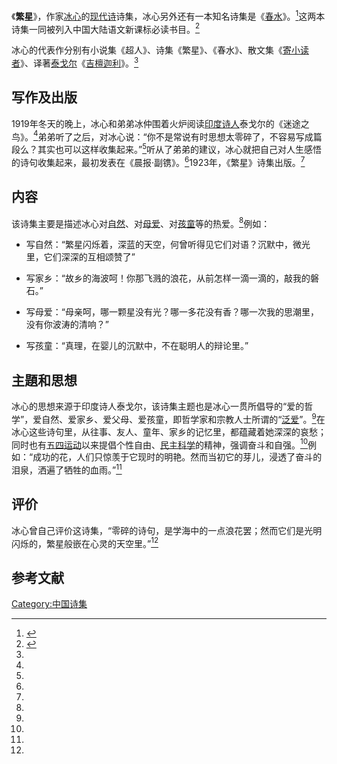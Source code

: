 {{Otheruses|subject=冰心的诗集《繁星》|other=其他同名条目|星星}}
{{Infobox book 
| 书名      = 繁星
| 图像      = <!-- [[File:|200px]] -->
| 图像说明  = 封面
| 作者      = [[冰心|冰心]]
| 原名      = 
| 译者      = 
| 插图      = 
| 封面设计  = 
| 出版地    = 
| 语言      = 简体中文
| 系列      = 
| 题材      = 
| 类型      = 诗歌
| 出版者    = [[人民文学出版社|人民文学出版社]]
| 出版日期  = 1998年4月1日
| 中文版    = 
| 媒介      = 印刷（平装书）
| 页数      = 
| 开本      = 
| isbn      = 9787020070329 
| oclc      = 
| 杜威十进制图书分类法= 
| 美国国会图书馆图书分类法= 
| 上一部作品= 
| 下一部作品= 
| 引用      = 
| 被引用    = 
}}
《'''繁星'''》，作家[[冰心|冰心]]的[[现代诗|现代诗]]诗集，冰心另外还有一本知名诗集是《[[春水|春水]]》。<ref name="bat">{{cite book |author=陈卫 |title=《中国文学名著导读本》|date=2000-09-01 |publisher=广西人民出版社 |location=南宁市 |pages=79-82 |isbn=7-219-04219-1}}</ref>这两本诗集一同被列入中国大陆语文新课标必读书目。<ref name="cob">{{cite book |author=冰心 |title=《繁星·春水》|url=https://archive.org/details/fanxingchunshui0000bing_b3n1 |date=1998-04-01 |publisher=人民文学出版社 |location=北京市 |isbn=9787020070329}}</ref>

冰心的代表作分别有小说集《超人》、诗集《繁星》、《春水》、散文集《[[寄小读者|寄小读者]]》、译著[[泰戈尔|泰戈尔]]《[[吉檀迦利|吉檀迦利]]》。<ref name="cob" />

==写作及出版==
1919年冬天的晚上，冰心和弟弟冰仲围着火炉阅读[[印度文学|印度诗人]]泰戈尔的《迷途之鸟》。<ref name="bat" />弟弟听了之后，对冰心说：“你不是常说有时思想太零碎了，不容易写成篇段么？其实也可以这样收集起来。”<ref name="bat" />听从了弟弟的建议，冰心就把自己对人生感悟的诗句收集起来，最初发表在《晨报·副镌》。<ref name="bat" />1923年，《繁星》诗集出版。<ref name="bat" />

==内容==
该诗集主要是描述冰心对[[自然|自然]]、对[[母亲|母爱]]、对[[孩童|孩童]]等的热爱。<ref name="bat" />例如：

*写自然：“繁星闪烁着，深蓝的天空，何曾听得见它们对语？沉默中，微光里，它们深深的互相颂赞了”

*写家乡：“故乡的海波呵！你那飞溅的浪花，从前怎样一滴一滴的，敲我的磐石。”

*写母爱：“母亲呵，哪一颗星没有光？哪一多花没有香？哪一次我的思潮里，没有你波涛的清响？”

*写孩童：“真理，在婴儿的沉默中，不在聪明人的辩论里。”

==主題和思想==
冰心的思想来源于印度诗人泰戈尔，该诗集主题也是冰心一贯所倡导的“爱的哲学”，爱自然、爱家乡、爱父母、爱孩童，即哲学家和宗教人士所谓的“[[泛爱|泛爱]]”。<ref name="bat" />在冰心这些诗句里，从往事、友人、童年、家乡的记忆里，都蕴藏着她深深的哀愁；同时也有[[五四运动|五四运动]]以来提倡个性自由、[[民主|民主]][[科学|科学]]的精神，强调奋斗和自强。<ref name="bat" />例如：“成功的花，人们只惊羡于它现时的明艳。然而当初它的芽儿，浸透了奋斗的泪泉，洒遍了牺牲的血雨。”<ref name="bat" />

==评价==
冰心曾自己评价这诗集，“零碎的诗句，是学海中的一点浪花罢；然而它们是光明闪烁的，繁星般嵌在心灵的天空里。”<ref name="bat" />

==参考文献==
{{reflist}}

{{DEFAULTSORT:F繁}}
[[Category:中国诗集|Category:中国诗集]]